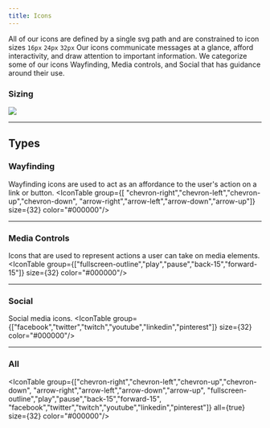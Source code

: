 ```yaml
---
title: Icons
---
```




All of our icons are defined by a single svg path and are constrained to icon sizes `16px` `24px` `32px`
Our icons communicate messages at a glance, afford interactivity, and draw attention to important information. We
categorize some of our icons Wayfinding, Media controls, and Social that has guidance around their use. 

### Sizing

<Container Caption="Supported Icon sizes">
<img width={250} src="/img/tokens/icons/sizing.svg"/>
</Container>

---
## Types

### Wayfinding 
Wayfinding icons are used to act as an affordance to the user's action on a link or button. 
<IconTable 
group={[
    "chevron-right","chevron-left","chevron-up","chevron-down",
    "arrow-right","arrow-left","arrow-down","arrow-up"]} 
size={32} color="#000000"/>


---
### Media Controls
Icons that are used to represent actions a user can take on media elements.
<IconTable group={["fullscreen-outline","play","pause","back-15","forward-15"]} size={32} color="#000000"/>

---
### Social
Social media icons.
<IconTable group={["facebook","twitter","twitch","youtube","linkedin","pinterest"]} size={32} color="#000000"/>



---
### All
<IconTable
group={["chevron-right","chevron-left","chevron-up","chevron-down",
    "arrow-right","arrow-left","arrow-down","arrow-up",
    "fullscreen-outline","play","pause","back-15","forward-15",
    "facebook","twitter","twitch","youtube","linkedin","pinterest"]} 
all={true}
size={32} color="#000000"/>
